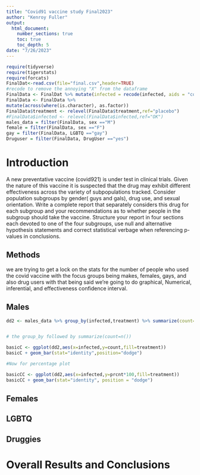 ```yaml
---
title: "Covid91 vaccine study Final2023"
author: "Kenroy Fuller"
output: 
  html_document:
    number_sections: true
    toc: true
    toc_depth: 5
date: "7/26/2023" 
---
```


```r
require(tidyverse)
require(tigerstats)
require(forcats)
FinalDat<-read.csv(file="final.csv",header=TRUE)
#recode to remove the annoying "X" from the dataframe
FinalData <- FinalDat %>% mutate(infected = recode(infected, aids = "covid", none = "OK" )) %>% select(-one_of("X"))
FinalData <- FinalData %>%
mutate(across(where(is.character), as.factor))
FinalData$treatment <- relevel(FinalData$treatment,ref="placebo")
#FinalData$infected <- relevel(FinalData$infected,ref="OK")
males_data = filter(FinalData, sex =="M")
female = filter(FinalData, sex =="F")
gay = filter(FinalData, LGBTQ =="gay")
Druguser = filter(FinalData, DrugUser =="yes")
```



# Introduction

A new  preventative vaccine (covid921) is under test in clinical trials. Given the nature of this vaccine it is suspected that the drug may exhibit different effectiveness across the variety of subpopulations tracked. Consider population subgroups by gender( guys and gals), drug use, and sexual orientation. Write a complete report that separately considers this drug for each subgroup and your recommendations as to whether people in the subgroup should take the vaccine. Structure your report in four sections each devoted to one of the four subgroups, use null and alternative hypothesis statements and correct statistical verbage when referencing p-values in conclusions.

## Methods 
we are trying to get a lock on the stats for the number of people who used the covid vaccine with the focus groups being makes, females, gays, and also drug users with that being said we're going to do graphical, Numerical, inferential, and effectiveness confidence interval.



## Males


```r
dd2 <- males_data %>% group_by(infected,treatment) %>% summarize(count=n()) %>% mutate(prcnt=count/sum(count))


# the group_by followed by summarize(count=n())

basicC <- ggplot(dd2,aes(x=infected,y=count,fill=treatment))
basicC + geom_bar(stat="identity",position="dodge")

#Now for percentage plot

basicCC <- ggplot(dd2,aes(x=infected,y=prcnt*100,fill=treatment)) 
basicCC + geom_bar(stat="identity", position = "dodge")
```










## Females


## LGBTQ



## Druggies


# Overall Results and Conclusions